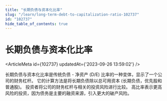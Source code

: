 ```yaml
---
title: "长期负债与资本化比率"
slug: "/learn/long-term-debt-to-capitalization-ratio-102737"
id: "102737"
hide_table_of_contents: true
---
```



# 长期负债与资本化比率

<ArticleMeta id={102737} updatedAt={'2023-09-26 13:59:02'} />
<div className='border-solid border-b border-t-0 my-4 border-[var(--ifm-color-gray-300)]' />

长期负债与资本化比率是传统负债 - 净资产 (D/E) 比率的一种变体，显示了一个公司的财务杠杆。 它的计算方法是将长期负债除以总可用资本 (长期负债，优先股和普通股)。 投资者将公司的财务杠杆与相关的投资风险进行比较。 高比率表示更高风险的投资，因为债务是主要的融资来源，引入更大的破产风险。
